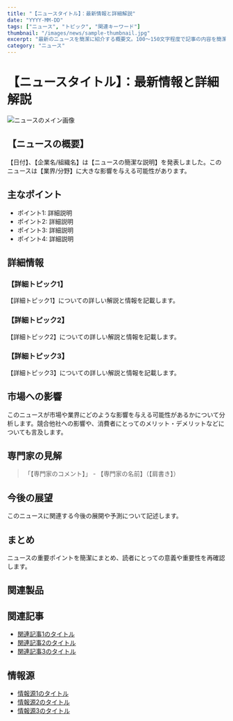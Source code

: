 ```yaml
---
title: "【ニュースタイトル】：最新情報と詳細解説"
date: "YYYY-MM-DD"
tags: ["ニュース", "トピック", "関連キーワード"]
thumbnail: "/images/news/sample-thumbnail.jpg"
excerpt: "最新のニュースを簡潔に紹介する概要文。100〜150文字程度で記事の内容を簡潔に説明します。"
category: "ニュース"
---
```


# 【ニュースタイトル】：最新情報と詳細解説

![ニュースのメイン画像](/images/news/sample-main.jpg)

## 【ニュースの概要】

【日付】、【企業名/組織名】は【ニュースの簡潔な説明】を発表しました。このニュースは【業界/分野】に大きな影響を与える可能性があります。

## 主なポイント

- ポイント1: 詳細説明
- ポイント2: 詳細説明
- ポイント3: 詳細説明
- ポイント4: 詳細説明

## 詳細情報

### 【詳細トピック1】

【詳細トピック1】についての詳しい解説と情報を記載します。

### 【詳細トピック2】

【詳細トピック2】についての詳しい解説と情報を記載します。

### 【詳細トピック3】

【詳細トピック3】についての詳しい解説と情報を記載します。

## 市場への影響

このニュースが市場や業界にどのような影響を与える可能性があるかについて分析します。競合他社への影響や、消費者にとってのメリット・デメリットなどについても言及します。

## 専門家の見解

> 「【専門家のコメント】」 - 【専門家の名前】（【肩書き】）

## 今後の展望

このニュースに関連する今後の展開や予測について記述します。

## まとめ

ニュースの重要ポイントを簡潔にまとめ、読者にとっての意義や重要性を再確認します。

## 関連製品

<AffiliateLink
  title="【関連製品名】"
  imageUrl="/images/news/related-product.jpg"
  price="〇〇,〇〇〇円（税込）"
  description="【ニュースに関連する製品の簡単な説明】"
  amazonUrl="https://amazon.co.jp/..."
  rakutenUrl="https://rakuten.co.jp/..."
/>

## 関連記事

- [関連記事1のタイトル](/blog/related-post-1)
- [関連記事2のタイトル](/blog/related-post-2)
- [関連記事3のタイトル](/blog/related-post-3)

## 情報源

- [情報源1のタイトル](https://example.com/source1)
- [情報源2のタイトル](https://example.com/source2)
- [情報源3のタイトル](https://example.com/source3)
